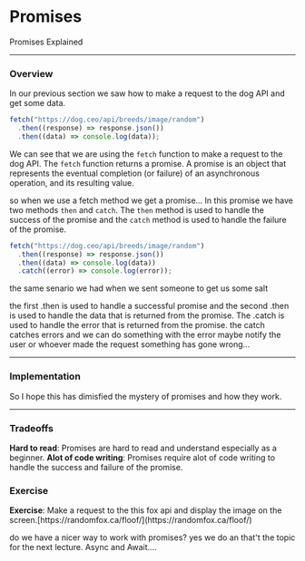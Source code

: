 
# Promises

Promises Explained

---

### Overview

In our previous section we saw how to make a request to the dog API and get some data.

```js
fetch("https://dog.ceo/api/breeds/image/random")
  .then((response) => response.json())
  .then((data) => console.log(data));
```

We can see that we are using the `fetch` function to make a request to the dog API. The `fetch` function returns a promise. A promise is an object that represents the eventual completion (or failure) of an asynchronous operation, and its resulting value.

so when we use a fetch method we get a promise... In this promise we have two methods `then` and `catch`. The `then` method is used to handle the success of the promise and the `catch` method is used to handle the failure of the promise.

```js
fetch("https://dog.ceo/api/breeds/image/random")
  .then((response) => response.json())
  .then((data) => console.log(data))
  .catch((error) => console.log(error));
```

the same senario we had when we sent someone to get us some salt

the first .then is used to handle a successful promise and the second .then is used to handle the data that is returned from the promise. The .catch is used to handle the error that is returned from the promise.
the catch catches errors and we can do something with the error
maybe notify the user or whoever made the request something has gone wrong...

---

### Implementation

So I hope this has dimisfied the mystery of promises and how they work.

---

### Tradeoffs

<Callout type="green">
  <b>Hard to read</b>: Promises are hard to read and understand especially as a
  beginner.
</Callout>

<Callout type="warning">
  <b>Alot of code writing</b>: Promises require alot of code writing to handle
  the success and failure of the promise.
</Callout>

### Exercise

<Callout type="success">
  <b>Exercise</b>: Make a request to the this fox api and display the image on the screen.[https://randomfox.ca/floof/](https://randomfox.ca/floof/)

</Callout>

do we have a nicer way to work with promises? yes we do an that't the topic for the next lecture.
Async and Await....

